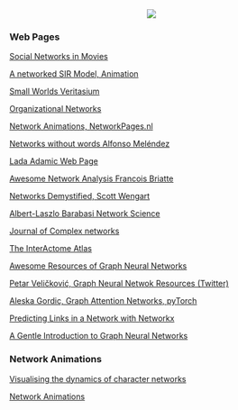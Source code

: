 
<center> ![](https://www.dropbox.com/s/z82rsbo22r31o45/Imagen10.png?dl=1) </center>


### Web Pages

[Social Networks in Movies](https://moviegalaxies.com/)

[A networked SIR Model, Animation](http://systems-sciences.uni-graz.at/etextbook/networks/sirnetwork.html)

[Small Worlds Veritasium](https://www.youtube.com/watch?v=TcxZSmzPw8k&list=PLqzLNw_z6y7S31yg_2aJj3VGCohJyPe-T&index=4)

[Organizational Networks](https://toreopsahl.com/datasets/#Cross_Parker)

[Network Animations, NetworkPages.nl](https://www.networkpages.nl/CustomMedia/)

[Networks without words Alfonso Meléndez](http://profesores.is.escuelaing.edu.co/~amelendez/RedesSinPalabras/RedesSinPalabras.html)

[ Lada Adamic Web Page](http://www.ladamic.com/)

[Awesome Network Analysis Francois Briatte](https://github.com/briatte/awesome-network-analysis)

[Networks Demystified, Scott Wengart](https://scottbot.net/tag/networks-demystified/)

[Albert-Laszlo Barabasi Network Science](https://scottbot.net/tag/networks-demystified/)

[Journal of Complex networks](https://academic.oup.com/comnet)

[The InterActome Atlas](http://www.interactome-atlas.org/)

[Awesome Resources of Graph Neural Networks](https://github.com/GRAND-Lab/Awesome-Graph-Neural-Networks)

[Petar Veličković, Graph Neural Netwok Resources (Twitter)](https://twitter.com/PetarV_93/status/1306689702020382720)

[Aleska Gordic, Graph Attention Networks, pyTorch](https://github.com/gordicaleksa/pytorch-GAT)

[Predicting Links in a Network with Networkx](https://www.geeksforgeeks.org/link-prediction-predict-edges-in-a-network-using-networkx/)

[A Gentle Introduction to Graph Neural Networks](https://distill.pub/2021/gnn-intro/)

### Network Animations

[Visualising the dynamics of character networks](http://maladesimaginaires.github.io/intnetviz/)

[Network Animations](https://www.networkpages.nl/CustomMedia/)



<br></br> <br></br>

